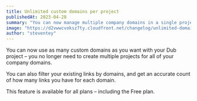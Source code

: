 ```yaml
---
title: Unlimited custom domains per project
publishedAt: 2023-04-28
summary: "You can now manage multiple company domains in a single project, filter links by domains, and view link counts. Available for all plans, including Free."
image: "https://d2vwwcvoksz7ty.cloudfront.net/changelog/unlimited-domains.png"
author: "steventey"
---
```


You can now use as many custom domains as you want with your Dub project – you no longer need to create multiple projects for all of your company domains.

You can also filter your existing links by domains, and get an accurate count of how many links you have for each domain.

This feature is available for all plans – including the Free plan.